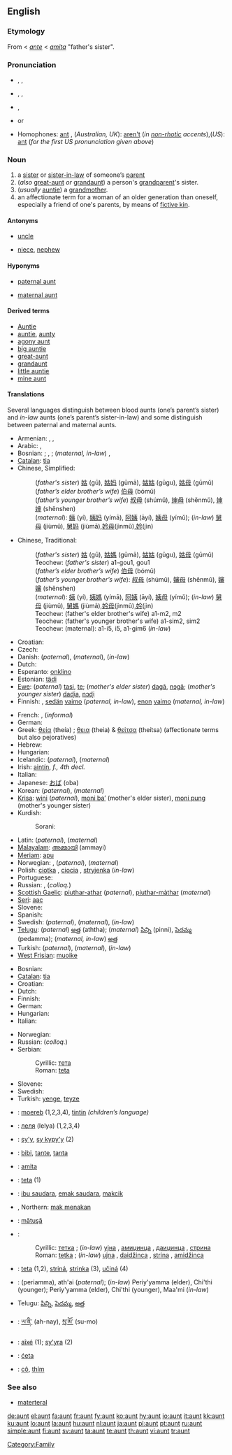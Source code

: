 {{TOW}}
==English==

===Etymology===
From {{ME.}} < {{OF.}} ''[[ante]]'' < {{L.}} ''[[amita]]'' "father's sister".

===Pronunciation===
* {{a|Australia|RP|US}} {{enPR|änt}}, {{IPA|/ɑ:nt/}}, {{SAMPA|/A:nt/}}
* {{a|northern UK|US}} {{enPR|ănt}}, {{IPA|/ænt/}}, {{SAMPA|/{nt/}}
* {{audio|en-us-aunt.ogg|Audio (US)}}, {{audio|en-us-aunt-2.ogg|Audio (US)}}
* {{rhymes|ɑːnt}} or {{rhymes|ænt}}
* Homophones: [[ant]] {{qualifier|in some accents}}, (''Australian, UK''): [[aren't]] (''in [[non-rhotic]] accents''),(''US''): [[ant]] (''for the first US pronunciation given above'')

===Noun===
{{en-noun}}

# a [[sister]] or [[sister-in-law]] of someone’s [[parent]]
# (''also'' [[great-aunt]] ''or'' [[grandaunt]]) a person's [[grandparent]]'s sister.
# (''usually'' [[auntie]]) a [[grandmother]].
# an affectionate term for a woman of an older generation than oneself, especially a friend of one's parents, by means of [[fictive kin]].

====Antonyms====
* {{italbrac|with regard to gender}} [[uncle]]
* {{italbrac|with regard to ancestry}} [[niece]], [[nephew]]

====Hyponyms====
* {{italbrac|sister of someone’s father}} [[paternal aunt]]
* {{italbrac|sister of someone’s mother}} [[maternal aunt]]

====Derived terms====
* [[Auntie]]<!--nickname of the BBC-->
* [[auntie]], [[aunty]]
* [[agony aunt]]
* [[big auntie]]
* [[great-aunt]]
* [[grandaunt]]
* [[little auntie]]
* [[mine aunt]]<!--#{{vulgar}} (''cant'') Mine aunt; a bawd or procuress: a title of eminence for the senior dells, who serve for instructresses, midwives, &c. for the [[dell]]s.-->

====Translations====
Several languages distinguish between blood aunts (one’s parent’s sister) and ''in-law'' aunts (one’s parent’s sister-in-law) and some distinguish between paternal and maternal aunts.
{{trans-top|a parent’s sister or sister-in-law}}
* Armenian: {{term|հորաքույր|tr=horak‘uyr||paternal}}, {{term|մորաքույր|tr=morak‘uyr||maternal}}, {{term|քեռակին|tr=k‘eŕakin||in-law, maternal}}
* Arabic: {{term|عمة|sc=Arab|tr=ʕámma||paternal}}, {{term|خالة|sc=Arab|tr=xāla||maternal}}
* Bosnian: {{t-|bs|tetka|f}}; {{italbrac|in-law, paternal}}  {{t-|bs|strina|f}}, {{t-|bs|amidžinca|f}}; (''maternal, in-law'') {{t-|bs|ujna|f}}, {{t-|bs|daidžinca|f}}
* [[Catalan]]: [[tia]] {{f}}
* Chinese, Simplified:
*: (''father's sister'') [[姑]] (gū), [[姑妈]] (gūmā), [[姑姑]] (gūgu), [[姑母]] (gūmǔ)
*: (''father’s elder brother’s wife'') [[伯母]] (bómǔ)
*: (''father’s younger brother’s wife'') [[叔母]] (shúmǔ), [[婶母]] (shěnmǔ), [[婶婶]] (shěnshen)
*: (''maternal''): [[姨]] (yí), [[姨妈]] (yímā), [[阿姨]] (āyí), [[姨母]] (yímǔ); (''in-law'') [[舅母]] (jiùmǔ), [[舅妈]] (jiùmā),[[妗母]](jìnmǔ),[[妗]](jìn)
* Chinese, Traditional:
*: (''father's sister'') [[姑]] (gū), [[姑媽]] (gūmā), [[姑姑]] (gūgu), [[姑母]] (gūmǔ)
*: Teochew: (''father's sister'') a1-gou1, gou1
*: (''father’s elder brother’s wife'') [[伯母]] (bómǔ)
*: (''father’s younger brother’s wife''): [[叔母]] (shúmǔ), [[嬸母]] (shěnmǔ), [[嬸嬸]] (shěnshen)
*: (''maternal''): [[姨]] (yí), [[姨媽]] (yímā), [[阿姨]] (āyí), [[姨母]] (yímǔ); (''in-law'') [[舅母]] (jiùmǔ), [[舅媽]] (jiùmā),[[妗母]](jìnmǔ),[[妗]](jìn)
*: Teochew: (father's elder brother's wife) a1-m2, m2
*: Teochew: (father's younger brother's wife) a1-sim2, sim2
*: Teochew: (maternal): a1-i5, i5, a1-gim6 (''in-law'')
* Croatian: {{t+|hr|tetka|f}}
* Czech: {{t-|cs|teta|f}}
* Danish: {{t-|da|faster}} (''paternal''), {{t-|da|moster}} (''maternal''), {{t-|da|tante}} (''in-law'')
* Dutch: {{t+|nl|tante|f}}
* Esperanto: [[onklino]]
* Estonian: [[tädi]]
* [[Ewe]]: (''paternal'') [[tasi]], [[te]]; (''mother's elder sister'') [[dagã]], [[nɔgã]]; (''mother's younger sister'') [[daɖia]], [[nɔɖi]]
* Finnish: {{t+|fi|täti}}, [[setä|sedän]] [[vaimo]] (''paternal, in-law''), [[eno|enon]] [[vaimo]] (''maternal, in-law'')
{{trans-mid}}
* French: {{t+|fr|tante|f}}, {{t-|fr|tatie|f}} (''informal'')
* German: {{t+|de|Tante|f}}
* Greek: [[θεία]] (theía) {{f}}; [[θεια]] (theia) & [[θείτσα]] (theítsa) (affectionate terms but also pejoratives) {{f}}
* Hebrew: {{he-translation|דודה|dóda|wv=דּוֹדָה}} {{f}}
* Hungarian: {{t+|hu|nagynéni}}
* Icelandic: {{t+|is|föðursystir|f}} (''paternal''), {{t+|is|móðursystir|f}} (''maternal'')
* Irish: [[aintín]], ''f., 4th decl.''
* Italian: {{t+|it|zia|f}}
* Japanese: [[おば]] (oba)
* Korean: {{t+|ko|고모|tr=gomo|sc=Hang}} (''paternal''), {{t+|ko|이모|tr=imo|sc=Hang}} (''maternal'')
* [[Krisa]]: [[wini]] (''paternal''),  [[moni baʼ]] (mother's elder sister), [[moni pung]] (mother's younger sister)
* Kurdish:
*: Sorani: {{t|ku|پوور|tr=pûr|sc=KUchar}}
* Latin: {{t+|la|amita}} (''paternal''), {{t+|la|matertera}} (''maternal'')
* [[Malayalam]]: [[അമ്മായി]] (ammayi)
* [[Meriam]]: [[apu]]
* Norwegian: {{t-|no|tante|m|f}}, {{t-|no|faster|m|f}} (''paternal''), {{t-|no|moster|m|f}} (''maternal'')
* Polish: [[ciotka]] {{f}}, [[ciocia]] {{f}}, [[stryjenka]] {{f}} (''in-law'')
* Portuguese: {{t+|pt|tia|f}}
* Russian: {{t|ru|тётка|tr=tjótka|f}}, (''colloq.'') {{t|ru|тётя|tr=tjótja|f}}
* [[Scottish Gaelic]]: [[piuthar-athar]] {{f}} (''paternal''),  [[piuthar-màthar]] {{f}} (''maternal'')
* [[Seri]]: [[aac]]
* Slovene: {{t+|sl|teta|f}}
* Spanish: {{t+|es|tía|f}}
* Swedish: {{t+|sv|faster|c}} (''paternal''), {{t+|sv|moster|c}} (''maternal''), {{t+|sv|tant|c}} (''in-law'')
* [[Telugu]]: (''paternal'') [[అత్త]] (aththa); (''maternal'') [[పిన్ని]] (pinni), [[పెదమ్మ]] (pedamma); (''maternal, in-law'') [[అత్త]]
* Turkish: {{t+|tr|hala}} (''paternal''), {{t+|tr|teyze}} (''maternal''), {{t+|tr|yenge}} (''in-law'')
* [[West Frisian]]: [[muoike]] {{c}}
{{trans-bottom}}

{{trans-see|great-aunt or grandaunt|[[great-aunt]] ''or'' [[grandaunt]]}}

{{trans-see|grandmother|[[auntie]] ''or'' [[grandmother]]}}

{{trans-top|affectionate term for an older woman, by means of fictive kin}}
* Bosnian: {{t-|bs|teta|f}}
* [[Catalan]]: [[tia]] {{f}}
* Croatian: {{t-|hr|teta|f}}
* Dutch: {{t+|nl|tante|f}}
* Finnish: {{t+|fi|täti}}
* German: {{t+|de|Tante|f}}
* Hungarian: {{t|hu|néni}}
* Italian: {{t+|it|zia|f}}
{{trans-mid}}
* Norwegian: {{t-|no|tante|m|f}}
* Russian: (''colloq.'') {{t|ru|тётя|tr=tjótja|f}}
* Serbian:
*: Cyrillic: [[тета]] {{f}}
*: Roman: [[teta]] {{f}}
* Slovene: {{t+|sl|teta|f}}
* Swedish: {{t+|sv|tant|c}}
* Turkish: [[yenge]], [[teyze]]
{{trans-bottom}}

{{checktrans-top}}
* {{ttbc|Breton}}: [[moereb]] {{f}} (1,2,3,4), [[tintin]] {{f}} ''(children’s language)''
* {{ttbc|Bulgarian}}: [[леля]] (lelya) {{f}} (1,2,3,4)
* {{ttbc|Guaraní}}: [[sy'y]], [[sy kypy'y]] (2)
* {{ttbc|Indonesian}}: [[bibi]], [[tante]], [[tanta]]
* {{ttbc|Interlingua}}: [[amita]]
* {{ttbc|Lithuanian}}: [[teta]] {{f}} (1)
* {{ttbc|Malay}}: [[ibu saudara]], [[emak saudara]], [[makcik]]
{{checktrans-mid}}
* {{ttbc|Malay}}, Northern: [[mak menakan]]
* {{ttbc|Romanian}}: [[mătuşă]] {{f}}
* {{ttbc|Serbian}}:
*: Cyrillic: [[тетка]] {{f}}; (''in-law'') [[ујна]] {{f}}, [[амиџинца]] {{f}}, [[даиџинца]] {{f}}, [[стрина]] {{f}}
*: Roman: [[tetka]] {{f}}; (''in-law'') [[ujna]] {{f}}, [[daidžinca]] {{f}}, [[strina]] {{f}}, [[amidžinca]] {{f}}
* {{ttbc|Slovak}}: [[teta]] (1,2), [[striná]], [[strinka]] (3), [[učiná]] (4) {{f}}
* {{ttbc|Tamil}}: (periamma), ath'ai (''paternal''); (''in-law'') Periy'yamma (elder), Chi'thi (younger); Periy'yamma (elder), Chi'thi (younger), Maa'mi (''in-law'')
* Telugu: [[పిన్ని]], [[పెదమ్మ]], [[అత్త]]
* {{ttbc|Tibetan}}: [[ཡ་ནི་]] (ah-nay), [[སུ་མོ་]] (su-mo)
* {{ttbc|Tupinambá}}: [[aîxé]] (1); [[sy'yra]] (2)
* {{ttbc|Upper Sorbian}}: [[ćeta]]
* {{ttbc|Vietnamese}}: [[cô]], [[thím]]
{{checktrans-bottom}}

===See also===
* [[materteral]]

[[Category:Family]]

[[de:aunt]]
[[el:aunt]]
[[fa:aunt]]
[[fr:aunt]]
[[fy:aunt]]
[[ko:aunt]]
[[hy:aunt]]
[[io:aunt]]
[[it:aunt]]
[[kk:aunt]]
[[ku:aunt]]
[[lo:aunt]]
[[la:aunt]]
[[hu:aunt]]
[[nl:aunt]]
[[ja:aunt]]
[[pl:aunt]]
[[pt:aunt]]
[[ru:aunt]]
[[simple:aunt]]
[[fi:aunt]]
[[sv:aunt]]
[[ta:aunt]]
[[te:aunt]]
[[th:aunt]]
[[vi:aunt]]
[[tr:aunt]]